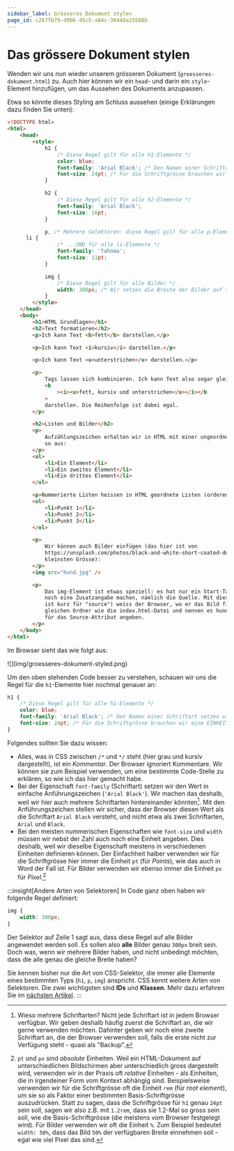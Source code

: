 ```yaml
---
sidebar_label: Grösseres Dokument stylen
page_id: c267fb79-d906-45c5-a84c-36440a15568b
---
```



# Das grössere Dokument stylen

Wenden wir uns nun wieder unserem grösseren Dokument (`groesseres-dokument.html`) zu. Auch hier können wir ein `head`- und darin ein `style`-Element hinzufügen, um das Aussehen des Dokuments anzupassen.

Etwa so könnte dieses Styling am Schluss aussehen (einige Erklärungen dazu finden Sie unten):

```html showLineNumbers
<!DOCTYPE html>
<html>
    <head>
        <style>
            h1 {
                /* Diese Regel gilt für alle h1-Elemente */
                color: blue;
                font-family: 'Arial Black'; /* Den Namen einer Schriftart setzen wir in einfache Anführungszeichen '' */
                font-size: 24pt; /* Für die Schriftgrösse brauchen wir eine EINHEIT - wir verwenden hier pt ("Punkte") */
            }

            h2 {
                /* Diese Regel gilt für alle h2-Elemente */
                font-family: 'Arial Black';
                font-size: 16pt;
            }

            p, /* Mehrere Selektoren: diese Regel gilt für alle p-Elemente... */
      li {
                /* ...UND für alle li-Elemente */
                font-family: 'Tahoma';
                font-size: 11pt;
            }

            img {
                /* Diese Regel gilt für alle Bilder */
                width: 300px; /* Wir setzen die Breite der Bilder auf 300 Pixel (Einheit: px) */
            }
        </style>
    </head>
    <body>
        <h1>HTML Grundlagen</h1>
        <h2>Text formatieren</h2>
        <p>Ich kann Text <b>fett</b> darstellen.</p>

        <p>Ich kann Text <i>kursiv</i> darstellen.</p>

        <p>Ich kann Text <u>unterstrichen</u> darstellen.</p>

        <p>
            Tags lassen sich kombinieren. Ich kann Text also sogar gleichzeitig
            <b
                ><i><u>fett, kursiv und unterstrichen</u></i></b
            >
            darstellen. Die Reihenfolge ist dabei egal.
        </p>

        <h2>Listen und Bilder</h2>
        <p>
            Aufzählungszeichen erhalten wir in HTML mit einer ungeordneten Liste (unordered list). Die sieht
            so aus:
        </p>
        <ul>
            <li>Ein Element</li>
            <li>Ein zweites Element</li>
            <li>Ein drittes Element</li>
        </ul>

        <p>Nummerierte Listen heissen in HTML geordnete Listen (ordered lists). Sie sehen so aus:</p>
        <ol>
            <li>Punkt 1</li>
            <li>Punkt 2</li>
            <li>Punkt 3</li>
        </ol>

        <p>
            Wir können auch Bilder einfügen (das hier ist von
            https://unsplash.com/photos/black-and-white-short-coated-dog-N04FIfHhv_k, heruntergeladen in der
            kleinsten Grösse):
        </p>
        <img src="hund.jpg" />

        <p>
            Das img-Element ist etwas speziell: es hat nur ein Start-Tag und kein End-Tag. Dafür müssen wir
            noch eine Zusatzangabe machen, nämlich die Quelle. Mit diesem sogenannten Source-Attribute (src
            ist kurz für "source") weiss der Browser, wo er das Bild findet. Wir speichern das Bild dazu im
            gleichen Ordner wie die index.html-Datei und nennen es hund.jpg. Dann können wir hund.jpg als Wert
            für das Source-Attribut angeben.
        </p>
    </body>
</html>
```

Im Browser sieht das wie folgt aus:

<BrowserWindow url="C:\Benutzer\silas\Webseite\groesseres-dokument.html">
    ![](img/groesseres-dokument-styled.png)
</BrowserWindow>

Um den oben stehenden Code besser zu verstehen, schauen wir uns die Regel für die `h1`-Elemente hier nochmal genauer an:

```css showLineNumbers
h1 {
    /* Diese Regel gilt für alle h1-Elemente */
    color: blue;
    font-family: 'Arial Black'; /* Den Namen einer Schriftart setzen wir in einfache Anführungszeichen '' */
    font-size: 24pt; /* Für die Schriftgrösse brauchen wir eine EINHEIT - wir verwenden hier pt ("Punkte") */
}
```

Folgendes sollten Sie dazu wissen:

- Alles, was in CSS zwischen `/*` und `*/` steht (hier grau und kursiv dargestellt), ist ein _Kommentar_. Der Browser ignoriert Kommentare. Wir können sie zum Beispiel verwenden, um eine bestimmte Code-Stelle zu erklären, so wie ich das hier gemacht habe.
- Bei der Eigenschaft `font-family` (Schriftart) setzen wir den Wert in einfache Anführungszeichen (`'Arial Black'`). Wir machen das deshalb, weil wir hier auch mehrere Schriftarten hintereinander könnten[^1]. Mit den Anführungszeichen stellen wir sicher, dass der Browser diesen Wert als die Schriftart `Arial Black` versteht, und nicht etwa als zwei Schriftarten, `Arial` und `Black`.
- Bei den meisten nummerischen Eigenschaften wie `font-size` und `width` müssen wir nebst der Zahl auch noch eine Einheit angeben. Dies deshalb, weil wir dieselbe Eigenschaft meistens in verschiedenen Einheiten definieren können. Der Einfachheit halber verwenden wir für die Schriftgrösse hier immer die Einheit `pt` (für _Points_), wie das auch in Word der Fall ist. Für Bilder verwenden wir ebenso immer die Einheit `px` für _Pixel_.[^2]

:::insight[Andere Arten von Selektoren] In Code ganz oben haben wir folgende Regel definiert:

```css showLineNumbers
img {
    width: 300px;
}
```

Der Selektor auf Zeile 1 sagt aus, dass diese Regel auf alle Bilder angewendet werden soll. Es sollen also **alle** Bilder genau `300px` breit sein. Doch was, wenn wir mehrere Bilder haben, und nicht unbedingt möchten, dass die alle genau die gleiche Breite haben?

Sie kennen bisher nur die Art von CSS-Selektor, die immer alle Elemente eines bestimmten Typs (`h1`, `p`, `img`) anspricht. CSS kennt weitere Arten von Selektoren. Die zwei wichtigsten sind **IDs** und **Klassen**. Mehr dazu erfahren Sie im [nächsten Artikel](IDs-und-Klassen). :::

[^1]: Wieso mehrere Schriftarten? Nicht jede Schriftart ist in jedem Browser verfügbar. Wir geben deshalb häufig zuerst die Schriftart an, die wir gerne verwenden möchten. Dahinter geben wir noch eine zweite Schriftart an, die der Browser verwenden soll, falls die erste nicht zur Verfügung steht - quasi als "Backup".

[^2]: `pt` und `px` sind _absolute_ Einheiten. Weil ein HTML-Dokument auf unterschiedlichen Bildschirmen aber unterschiedlich gross dargestellt wird, verwenden wir in der Praxis oft _relative_ Einheiten - als Einheiten, die in irgendeiner Form vom Kontext abhängig sind. Beispielsweise verwenden wir für die Schriftgrösse oft die Einheit `rem` (für _root element_), um sie so als Faktor einer bestimmten Basis-Schriftgrösse auszudrücken. Statt zu sagen, dass die Schriftgrösse für `h1` genau `24pt` sein soll, sagen wir also z.B. mit `1.2rem`, dass sie 1.2-Mal so gross sein soll, wie die Basis-Schriftgrösse (die meistens vom Browser festgelegt wird). Für Bilder verwenden wir oft die Einheit `%`. Zum Beispiel bedeutet `width: 50%`, dass das Bild `50%` der verfügbaren Breite einnehmen soll - egal wie viel Pixel das sind.
